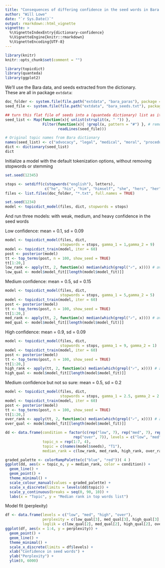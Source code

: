 ```yaml
---
title: "Consequences of differing confidence in the seed words in Bara et al."
author: "Will Lowe"
date: "`r Sys.Date()`"
output: rmarkdown::html_vignette
vignette: >
  %\VignetteIndexEntry{dictionary-confidence}
  %\VignetteEngine{knitr::rmarkdown}
  %\VignetteEncoding{UTF-8}
---
```



```r
library(knitr)
knitr::opts_chunk$set(comment = "")
```


```r
library(topicdict)
library(quanteda)
library(ggplot2)
```

We'll use the Bara data, and seeds extracted from the dictionary.  
These are all in package `extdata`:
```r
doc_folder <- system.file(file.path("extdata", "bara_paras"), package = "topicdict")
seed_file <- system.file(file.path("extdata", "bara_seeds.txt"), package = "topicdict")

## turn this flat file of seeds into a (quanteda dictionary) list as it would be used
seed_list <- Map(function(x){ unlist(strsplit(x, " ")) }, 
                 Filter(function(x){ !grepl(x, pattern = "#") }, # remove comments
                        readLines(seed_file)))

# Original topic names from Bara dictionary
names(seed_list) <- c("advocacy", "legal", "medical", "moral", "procedural", "social")
dict <- dictionary(seed_list)
dict
```

Initialize a model with the default tokenization options, without removing
stopwords or stemming
```r
set.seed(12345)

stops <- setdiff(c(stopwords("english"), letters), 
                  c("he", "his", "him", "himself", "she", "hers", "her", "herself", "our", "their"))
files <- list.files(doc_folder, "*.txt", full.names = TRUE)

set.seed(1234)
model <- topicdict_model(files, dict, stopwords = stops)
```
And run three models: with weak, medium, and heavy confidence in the seed words

Low confidence: mean = 0.1, sd = 0.09
```r
model <- topicdict_model(files, dict, 
                         stopwords = stops, gamma_1 = 1,gamma_2 = 9)
model <- topicdict_train(model, iter = 60)
post <- posterior(model)
tt <- top_terms(post, n = 100, show_seed = TRUE) 
tt[1:20,]
low_rank <- apply(tt, 2, function(x) median(which(grepl("✓", x)))) # average rank
low_qual <- model$model_fit[[length(model$model_fit)]]
```

Medium confidence: mean = 0.5, sd = 0.15
```r
model <- topicdict_model(files, dict, 
                         stopwords = stops, gamma_1 = 5,gamma_2 = 5)
model <- topicdict_train(model, iter = 60)
post <- posterior(model)
tt <- top_terms(post, n = 100, show_seed = TRUE) 
tt[1:20,]
med_rank <- apply(tt, 2, function(x) median(which(grepl("✓", x)))) # average rank
med_qual <- model$model_fit[[length(model$model_fit)]]
```

High confidence: mean = 0.9, sd = 0.09
```r
model <- topicdict_model(files, dict, 
                         stopwords = stops, gamma_1 = 9, gamma_2 = 1)
model <- topicdict_train(model, iter = 60)
post <- posterior(model)
tt <- top_terms(post, n = 100, show_seed = TRUE) 
tt[1:20,]
high_rank <- apply(tt, 2, function(x) median(which(grepl("✓", x)))) # average rank
high_qual <- model$model_fit[[length(model$model_fit)]]
```

Medium confidence but not so sure: mean = 0.5, sd = 0.2
```r
model <- topicdict_model(files, dict, 
                         stopwords = stops, gamma_1 = 2.5, gamma_2 = 2.5)
model <- topicdict_train(model, iter = 60)
post <- posterior(model)
tt <- top_terms(post, n = 100, show_seed = TRUE) 
tt[1:20,]
over_rank <- apply(tt, 2, function(x) median(which(grepl("✓", x)))) # average rank
over_qual <- model$model_fit[[length(model$model_fit)]]
```

```r
dd <- data.frame(condition = factor(c(rep("low", 7), rep("med", 7), rep("high", 7), 
                               rep("over", 7)), levels = c("low", "med", "high", "over")),
                 topic_n = rep(1:7, 4),
                 topic = c(names(model$seeds), "T1"),
                 median_rank = c(low_rank, med_rank, high_rank, over_rank))

graded_palette <- colorRampPalette(c("blue", "red"))( 4 )
ggplot(dd, aes(x = topic_n, y = median_rank, color = condition)) +
  geom_line() + 
  geom_point() +
  theme_minimal() +
  scale_colour_manual(values = graded_palette) + 
  scale_x_discrete(limits = levels(dd$topic)) +
  scale_y_continuous(breaks = seq(0, 90, 10)) +
  labs(x = "Topic", y = "Median rank in top words list") 
```

Model fit (perplexity)
```r
df <- data.frame(levels = c("low", "med", "high", "over"),
                 perplexity = c(low_qual[3], med_qual[3], high_qual[3], over_qual[3]),
                 loglik = c(low_qual[2], med_qual[2], high_qual[2], over_qual[2]))
ggplot(df, aes(x = 1:4, y = perplexity)) + 
  geom_point() +
  geom_line() +
  theme_minimal() +
  scale_x_discrete(limits = df$levels) + 
  xlab("Confidence in seed words") + 
  ylab("Perplexity") + 
  ylim(0, 6000)
         
```
